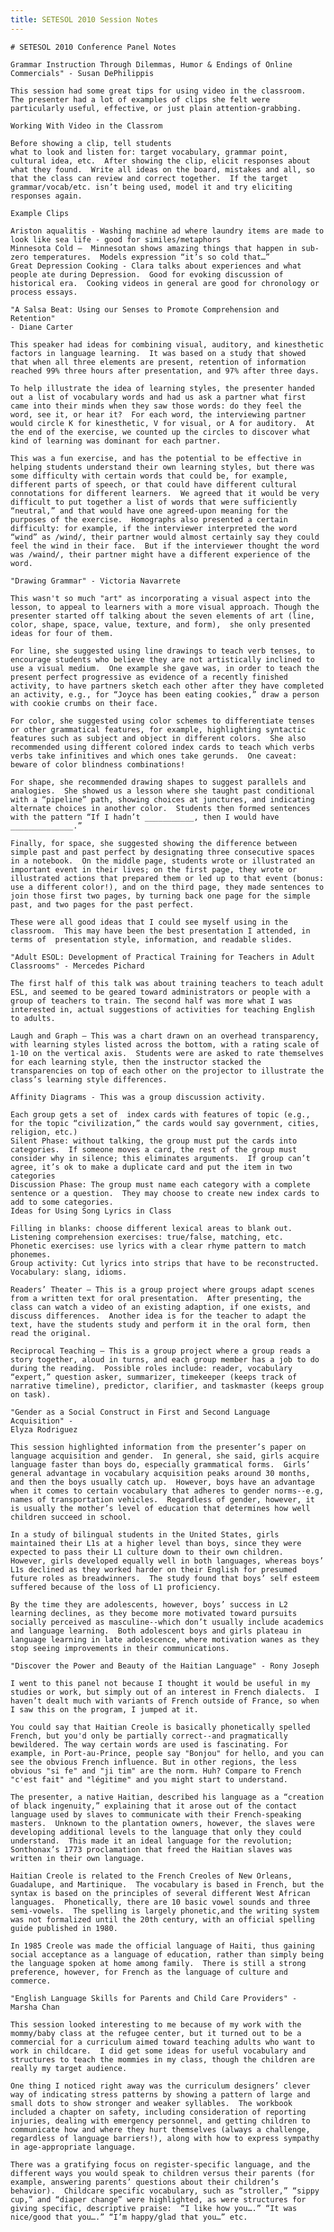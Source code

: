 ```yaml
---
title: SETESOL 2010 Session Notes
---
```


<BaseLayout title={frontmatter.title} current="/academic-materials">
    <MainLogo />

    # SETESOL 2010 Conference Panel Notes

    Grammar Instruction Through Dilemmas, Humor & Endings of Online Commercials" - Susan DePhilippis

    This session had some great tips for using video in the classroom.  The presenter had a lot of examples of clips she felt were particularly useful, effective, or just plain attention-grabbing.

    Working With Video in the Classrom

    Before showing a clip, tell students
    what to look and listen for: target vocabulary, grammar point, cultural idea, etc.  After showing the clip, elicit responses about what they found.  Write all ideas on the board, mistakes and all, so that the class can review and correct together.  If the target grammar/vocab/etc. isn’t being used, model it and try eliciting responses again.

    Example Clips

    Ariston aqualitis - Washing machine ad where laundry items are made to look like sea life - good for similes/metaphors
    Minnesota Cold –  Minnesotan shows amazing things that happen in sub-zero temperatures.  Models expression “it’s so cold that…”
    Great Depression Cooking - Clara talks about experiences and what people ate during Depression.  Good for evoking discussion of historical era.  Cooking videos in general are good for chronology or process essays.

    "A Salsa Beat: Using our Senses to Promote Comprehension and Retention"
    - Diane Carter

    This speaker had ideas for combining visual, auditory, and kinesthetic factors in language learning.  It was based on a study that showed that when all three elements are present, retention of information reached 99% three hours after presentation, and 97% after three days.

    To help illustrate the idea of learning styles, the presenter handed out a list of vocabulary words and had us ask a partner what first came into their minds when they saw those words: do they feel the word, see it, or hear it?  For each word, the interviewing partner would circle K for kinesthetic, V for visual, or A for auditory.  At the end of the exercise, we counted up the circles to discover what kind of learning was dominant for each partner.

    This was a fun exercise, and has the potential to be effective in helping students understand their own learning styles, but there was some difficulty with certain words that could be, for example, different parts of speech, or that could have different cultural connotations for different learners.  We agreed that it would be very difficult to put together a list of words that were sufficiently “neutral,” and that would have one agreed-upon meaning for the purposes of the exercise.  Homographs also presented a certain difficulty: for example, if the interviewer interpreted the word “wind” as /wind/, their partner would almost certainly say they could feel the wind in their face.  But if the interviewer thought the word was /waind/, their partner might have a different experience of the word.

    "Drawing Grammar" - Victoria Navarrete

    This wasn't so much "art" as incorporating a visual aspect into the lesson, to appeal to learners with a more visual approach. Though the presenter started off talking about the seven elements of art (line, color, shape, space, value, texture, and form),  she only presented ideas for four of them.

    For line, she suggested using line drawings to teach verb tenses, to encourage students who believe they are not artistically inclined to use a visual medium.  One example she gave was, in order to teach the present perfect progressive as evidence of a recently finished activity, to have partners sketch each other after they have completed an activity, e.g., for “Joyce has been eating cookies,” draw a person with cookie crumbs on their face.

    For color, she suggested using color schemes to differentiate tenses or other grammatical features, for example, highlighting syntactic features such as subject and object in different colors.  She also recommended using different colored index cards to teach which verbs verbs take infinitives and which ones take gerunds.  One caveat: beware of color blindness combinations!

    For shape, she recommended drawing shapes to suggest parallels and analogies.  She showed us a lesson where she taught past conditional with a “pipeline” path, showing choices at junctures, and indicating alternate choices in another color.  Students then formed sentences with the pattern “If I hadn’t ___________, then I would have ______________.”

    Finally, for space, she suggested showing the difference between simple past and past perfect by designating three consecutive spaces in a notebook.  On the middle page, students wrote or illustrated an important event in their lives; on the first page, they wrote or illustrated actions that prepared them or led up to that event (bonus: use a different color!), and on the third page, they made sentences to join those first two pages, by turning back one page for the simple past, and two pages for the past perfect.

    These were all good ideas that I could see myself using in the classroom.  This may have been the best presentation I attended, in terms of  presentation style, information, and readable slides.

    "Adult ESOL: Development of Practical Training for Teachers in Adult Classrooms" - Mercedes Pichard

    The first half of this talk was about training teachers to teach adult ESL, and seemed to be geared toward administrators or people with a group of teachers to train. The second half was more what I was interested in, actual suggestions of activities for teaching English to adults.

    Laugh and Graph – This was a chart drawn on an overhead transparency, with learning styles listed across the bottom, with a rating scale of 1-10 on the vertical axis.  Students were are asked to rate themselves for each learning style, then the instructor stacked the transparencies on top of each other on the projector to illustrate the class’s learning style differences.

    Affinity Diagrams - This was a group discussion activity.

    Each group gets a set of  index cards with features of topic (e.g., for the topic “civilization,” the cards would say government, cities, religion, etc.)
    Silent Phase: without talking, the group must put the cards into categories.  If someone moves a card, the rest of the group must consider why in silence; this eliminates arguments.  If group can’t agree, it’s ok to make a duplicate card and put the item in two categories
    Discussion Phase: The group must name each category with a complete sentence or a question.  They may choose to create new index cards to add to some categories.
    Ideas for Using Song Lyrics in Class

    Filling in blanks: choose different lexical areas to blank out.
    Listening comprehension exercises: true/false, matching, etc.
    Phonetic exercises: use lyrics with a clear rhyme pattern to match phonemes.
    Group activity: Cut lyrics into strips that have to be reconstructed.
    Vocabulary: slang, idioms.

    Readers’ Theater – This is a group project where groups adapt scenes from a written text for oral presentation.  After presenting, the class can watch a video of an existing adaption, if one exists, and discuss differences.  Another idea is for the teacher to adapt the text, have the students study and perform it in the oral form, then read the original.

    Reciprocal Teaching – This is a group project where a group reads a story together, aloud in turns, and each group member has a job to do during the reading.  Possible roles include: reader, vocabulary “expert,” question asker, summarizer, timekeeper (keeps track of narrative timeline), predictor, clarifier, and taskmaster (keeps group on task).

    "Gender as a Social Construct in First and Second Language Acquisition" -
    Elyza Rodriguez

    This session highlighted information from the presenter’s paper on language acquisition and gender.  In general, she said, girls acquire language faster than boys do, especially grammatical forms.  Girls’ general advantage in vocabulary acquisition peaks around 30 months, and then the boys usually catch up.  However, boys have an advantage when it comes to certain vocabulary that adheres to gender norms--e.g, names of transportation vehicles.  Regardless of gender, however, it is usually the mother’s level of education that determines how well children succeed in school.

    In a study of bilingual students in the United States, girls maintained their L1s at a higher level than boys, since they were expected to pass their L1 culture down to their own children.  However, girls developed equally well in both languages, whereas boys’ L1s declined as they worked harder on their English for presumed future roles as breadwinners.  The study found that boys’ self esteem suffered because of the loss of L1 proficiency.

    By the time they are adolescents, however, boys’ success in L2 learning declines, as they become more motivated toward pursuits socially perceived as masculine--which don’t usually include academics and language learning.  Both adolescent boys and girls plateau in language learning in late adolescence, where motivation wanes as they stop seeing improvements in their communications.

    "Discover the Power and Beauty of the Haitian Language" - Rony Joseph

    I went to this panel not because I thought it would be useful in my studies or work, but simply out of an interest in French dialects.  I haven’t dealt much with variants of French outside of France, so when I saw this on the program, I jumped at it.

    You could say that Haitian Creole is basically phonetically spelled French, but you'd only be partially correct--and pragmatically bewildered. The way certain words are used is fascinating. For example, in Port-au-Prince, people say "Bonjou" for hello, and you can see the obvious French influence. But in other regions, the less obvious "si fe" and "ji tim" are the norm. Huh? Compare to French "c'est fait" and "légitime" and you might start to understand.

    The presenter, a native Haitian, described his language as a “creation of black ingenuity,” explaining that it arose out of the contact language used by slaves to communicate with their French-speaking masters.  Unknown to the plantation owners, however, the slaves were developing additional levels to the language that only they could understand.  This made it an ideal language for the revolution; Sonthonax’s 1773 proclamation that freed the Haitian slaves was written in their own language.

    Haitian Creole is related to the French Creoles of New Orleans, Guadalupe, and Martinique.  The vocabulary is based in French, but the syntax is based on the principles of several different West African languages.  Phonetically, there are 10 basic vowel sounds and three semi-vowels.  The spelling is largely phonetic,and the writing system was not formalized until the 20th century, with an official spelling guide published in 1980.

    In 1985 Creole was made the official language of Haiti, thus gaining social acceptance as a language of education, rather than simply being the language spoken at home among family.  There is still a strong preference, however, for French as the language of culture and commerce.

    "English Language Skills for Parents and Child Care Providers" - Marsha Chan

    This session looked interesting to me because of my work with the mommy/baby class at the refugee center, but it turned out to be a commercial for a curriculum aimed toward teaching adults who want to work in childcare.  I did get some ideas for useful vocabulary and structures to teach the mommies in my class, though the children are really my target audience.

    One thing I noticed right away was the curriculum designers’ clever way of indicating stress patterns by showing a pattern of large and small dots to show stronger and weaker syllables.  The workbook included a chapter on safety, including consideration of reporting injuries, dealing with emergency personnel, and getting children to communicate how and where they hurt themselves (always a challenge, regardless of language barriers!), along with how to express sympathy in age-appropriate language.

    There was a gratifying focus on register-specific language, and the different ways you would speak to children versus their parents (for example, answering parents’ questions about their children’s behavior).  Childcare specific vocabulary, such as “stroller,” “sippy cup,” and “diaper change” were highlighted, as were structures for giving specific, descriptive praise:  “I like how you….” “It was nice/good that you….” “I’m happy/glad that you…” etc.
</BaseLayout>
